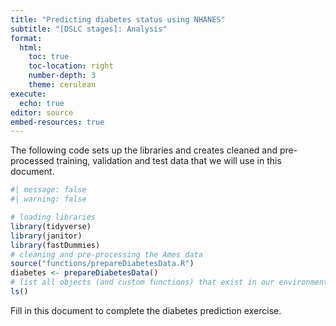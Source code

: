 ```yaml
---
title: "Predicting diabetes status using NHANES"
subtitle: "[DSLC stages]: Analysis"
format: 
  html:
    toc: true
    toc-location: right
    number-depth: 3
    theme: cerulean
execute:
  echo: true
editor: source
embed-resources: true
---
```




The following code sets up the libraries and creates cleaned and pre-processed training, validation and test data that we will use in this document.

```r
#| message: false
#| warning: false

# loading libraries
library(tidyverse)
library(janitor)
library(fastDummies)
# cleaning and pre-processing the Ames data
source("functions/prepareDiabetesData.R")
diabetes <- prepareDiabetesData()
# list all objects (and custom functions) that exist in our environment
ls()

```

Fill in this document to complete the diabetes prediction exercise.